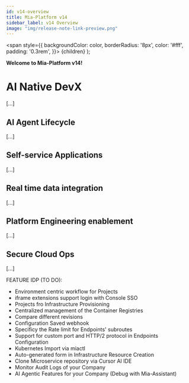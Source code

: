 ```yaml
---
id: v14-overview
title: Mia-Platform v14
sidebar_label: v14 Overview
image: "img/release-note-link-preview.png"
---
```


  <span
    style={{
      backgroundColor: color,
      borderRadius: '8px',
      color: '#fff',
      padding: '0.3rem',
    }}>
    {children}
  </span>
);

**Welcome to Mia-Platform v14!**

# AI Native DevX

[...]

## AI Agent Lifecycle

[...]

## Self-service Applications

[...]

## Real time data integration

[...]

## Platform Engineering enablement

[...]

## Secure Cloud Ops

[...]


FEATURE IDP (TO DO):
- Environment centric workflow for Projects
- iframe extensions support login with Console SSO 
- Projects fro Infrastructure Provisioning
- Centralized management of the Container Registries
- Compare different revisions
- Configuration Saved webhook
- Specificy the Rate limit for Endpoints' subroutes
- Support for custom port and HTTP/2 protocol in Endpoints Configuration
- Kubernetes Import via miactl
- Auto-generated form in Infrastructure Resource Creation
- Clone Microservice repository via Cursor AI IDE
- Monitor Audit Logs of your Company
- AI Agentic Features for your Company (Debug with Mia-Assistant)
